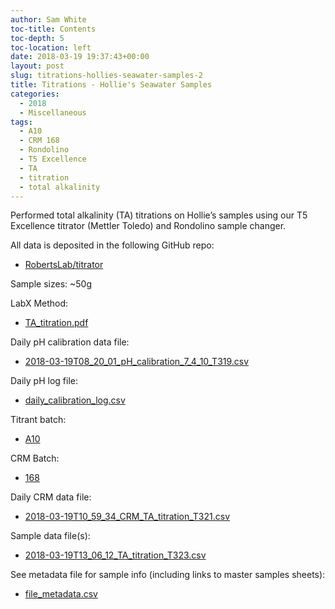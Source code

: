```yaml
---
author: Sam White
toc-title: Contents
toc-depth: 5
toc-location: left
date: 2018-03-19 19:37:43+00:00
layout: post
slug: titrations-hollies-seawater-samples-2
title: Titrations - Hollie's Seawater Samples
categories:
  - 2018
  - Miscellaneous
tags:
  - A10
  - CRM 168
  - Rondolino
  - T5 Excellence
  - TA
  - titration
  - total alkalinity
---
```


Performed total alkalinity (TA) titrations on Hollie's samples using our T5 Excellence titrator (Mettler Toledo) and Rondolino sample changer.

All data is deposited in the following GitHub repo:





  * [RobertsLab/titrator](https://github.com/RobertsLab/titrator)



Sample sizes: ~50g

LabX Method:



  * [TA_titration.pdf](https://github.com/RobertsLab/titrator/blob/master/LabX_method_files/TA_titration.pdf)



Daily pH calibration data file:



  * [2018-03-19T08_20_01_pH_calibration_7_4_10_T319.csv](https://github.com/RobertsLab/titrator/raw/master/data/cal_data/2018-03-19T08_20_01_pH_calibration_7_4_10_T319.csv)



Daily pH log file:



  * [daily_calibration_log.csv](https://github.com/RobertsLab/titrator/blob/master/data/cal_data/daily_calibration_log.csv)



Titrant batch:



  * [A10](https://github.com/RobertsLab/titrator/blob/master/data/acid_certifications/Batch_A10_CoA.pdf)



CRM Batch:



  * [168](https://github.com/RobertsLab/titrator/blob/master/data/crm_certifications/Batch168.pdf)



Daily CRM data file:



  * [2018-03-19T10_59_34_CRM_TA_titration_T321.csv](https://github.com/RobertsLab/titrator/raw/master/data/titration_data/crm_data/2018-03-19T10_59_34_CRM_TA_titration_T321.csv)



Sample data file(s):



  * [2018-03-19T13_06_12_TA_titration_T323.csv](https://github.com/RobertsLab/titrator/raw/master/data/titration_data/sample_data/2018-03-19T13_06_12_TA_titration_T323.csv)



See metadata file for sample info (including links to master samples sheets):



  * [file_metadata.csv](https://github.com/RobertsLab/titrator/blob/master/data/titration_data/sample_data/file_metadata.csv)



